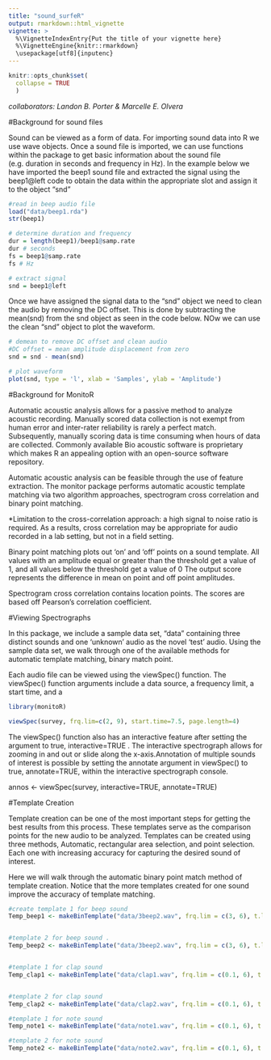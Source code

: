 ```yaml
---
title: "sound_surfeR"
output: rmarkdown::html_vignette
vignette: >
  %\VignetteIndexEntry{Put the title of your vignette here}
  %\VignetteEngine{knitr::rmarkdown}
  \usepackage[utf8]{inputenc}
---
```


```r
knitr::opts_chunk$set(
  collapse = TRUE
  )

```

*collaborators: Landon B. Porter & Marcelle E. Olvera* 

#Background for sound files 

Sound can be viewed as a form of data. For importing sound data into R we use wave objects. 
Once a sound file is imported, we can use functions within the package to get basic information about the sound file (e.g. duration in seconds and frequency in Hz). 
In the example below we have imported the beep1 sound file and extracted the signal using the beep1@left code to obtain the data within the appropriate slot and assign it to the object "snd" 

```r

#read in beep audio file 
load("data/beep1.rda")
str(beep1)

# determine duration and frequency 
dur = length(beep1)/beep1@samp.rate
dur # seconds
fs = beep1@samp.rate
fs # Hz

# extract signal
snd = beep1@left

```


Once we have assigned the signal data to the "snd" object we need to clean the audio by removing the DC offset. This is done by subtracting the mean(snd) from the snd object as seen in the code below. NOw we can use the clean "snd" object to plot the waveform. 

```r
# demean to remove DC offset and clean audio 
#DC offset = mean amplitude displacement from zero
snd = snd - mean(snd)

# plot waveform
plot(snd, type = 'l', xlab = 'Samples', ylab = 'Amplitude')

```
#Background for MonitoR

Automatic acoustic analysis allows for a passive method to analyze acoustic recording. Manually scored data collection is not exempt from human error and inter-rater reliability is rarely a perfect match. Subsequently, manually scoring data is time consuming when hours of data are collected. Commonly available Bio acoustic software is proprietary which makes R an appealing option with an open-source software repository.

Automatic acoustic analysis can be feasible through the use of feature extraction. The monitor package performs automatic acoustic template matching via two algorithm approaches, spectrogram cross correlation and binary point matching. 

*Limitation to the cross-correlation approach: a high signal to noise ratio is required. As a results, cross correlation may be appropriate for audio recorded in a lab setting, but not in a field setting. 

Binary point matching plots out ‘on’ and ‘off’ points on a sound template. All values with an amplitude equal or greater than the threshold get a value of 1, and all values below the threshold get a value of 0 The output score represents the difference in mean on point and off point amplitudes.

Spectrogram cross correlation contains location points. The scores are based off Pearson’s correlation coefficient.



#Viewing Spectrographs

In this package, we include a sample data set, “data” containing three distinct sounds and one ‘unknown’ audio as the novel ‘test’ audio. Using the sample data set, we walk through one of the available methods for automatic template matching, binary match point. 

Each audio file can be viewed using the viewSpec() function. The viewSpec() function arguments include a data source, a frequency limit, a start time, and a

```r
library(monitoR)

viewSpec(survey, frq.lim=c(2, 9), start.time=7.5, page.length=4)
```

The viewSpec() function also has an interactive feature after setting the argument to true, interactive=TRUE . The interactive spectrograph allows for zooming in and out or slide along the x-axis.Annotation of multiple sounds of interest is possible by setting the annotate argument in viewSpec() to true, annotate=TRUE, within the interactive spectrograph console. 

annos <- viewSpec(survey, interactive=TRUE, annotate=TRUE)








#Template Creation

Template creation can be one of the most important steps for getting the best results from this process. These templates serve as the comparison points for the new audio to be analyzed.
Templates can be created using three methods, Automatic, rectangular area selection, and point selection. Each one with increasing accuracy for capturing the desired sound of interest.

Here we will walk through the automatic binary point match method of template creation.
Notice that the more templates created for one sound improve the accuracy of template matching.


```r
#create template 1 for beep sound 
Temp_beep1 <- makeBinTemplate("data/3beep2.wav", frq.lim = c(3, 6), t.lim = c(0, .7), name = "3beep1", amp.cutoff = (-25))


#template 2 for beep sound .
Temp_beep2 <- makeBinTemplate("data/3beep2.wav", frq.lim = c(3, 6), t.lim = c(0, .7), name = "3beep2", amp.cutoff = (-25))


#template 1 for clap sound 
Temp_clap1 <- makeBinTemplate("data/clap1.wav", frq.lim = c(0.1, 6), t.lim = c(0, .5), name = "clap1", amp.cutoff = (-25))


#template 2 for clap sound 
Temp_clap2 <- makeBinTemplate("data/clap2.wav", frq.lim = c(0.1, 6), t.lim = c(0, .5), name = "clap2", amp.cutoff = (-25))

#template 1 for note sound 
Temp_note1 <- makeBinTemplate("data/note1.wav", frq.lim = c(0.1, 6), t.lim = c(0, .5), name = "note1", amp.cutoff = (-25))

#template 2 for note sound 
Temp_note2 <- makeBinTemplate("data/note2.wav", frq.lim = c(0.1, 6), t.lim = c(0, .5), name = "note2", amp.cutoff = (-25))
```



